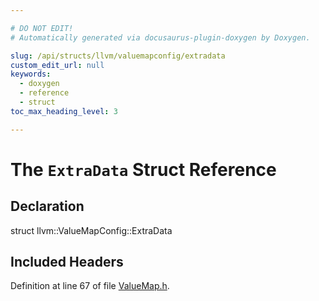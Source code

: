 ```yaml
---

# DO NOT EDIT!
# Automatically generated via docusaurus-plugin-doxygen by Doxygen.

slug: /api/structs/llvm/valuemapconfig/extradata
custom_edit_url: null
keywords:
  - doxygen
  - reference
  - struct
toc_max_heading_level: 3

---
```





# The `ExtraData` Struct Reference

<DoxygenPage pluginConfig={pluginConfig}>



## Declaration

<CodeBlock>struct llvm::ValueMapConfig::ExtraData</CodeBlock>

## Included Headers

<IncludesList>
<IncludesListItem
  filePath="llvm/IR/ValueMap.h"
  permalink="/docs/api/files/include/include/llvm/include/llvm/ir/valuemap-h"
  isLocal="true" />
</IncludesList>


Definition at line 67 of file <a href="/docs/api/files/include/include/llvm/include/llvm/ir/valuemap-h">ValueMap.h</a>.

</DoxygenPage>
